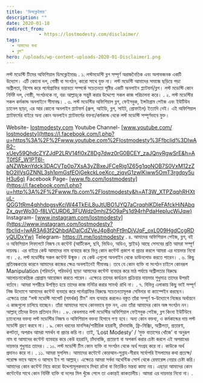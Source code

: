 ```yaml
---
title: 'ডিসক্লেইমার'
description: ""
date: 2020-01-18
redirect_from: 
            - https://lostmodesty.com/disclaimer/
tags: 
  - আমাদের কথা
  - ব্লগ"
hero: /uploads/wp-content-uploads-2020-01-Disclaimer1.png
---
```

লস্ট মডেস্টি টিমের অফিশিয়াল ডিসক্লেইমারঃ . ১. লস্টমডেস্টি ব্লগ সম্পূর্ণ অরাজনৈতিক এবং অলাভজনক একটি উদ্যোগ। এটি কোনো দল, গোষ্ঠী বা সংগঠন, কারো সাথে যুক্ত না। লস্ট মডেস্টি আমাদের সমাজে ছড়িয়ে পড়া অশ্লীলতা, বিশেষ করে পর্নোগ্রাফির ভয়াবতা সম্পর্কে সচেতনতা সৃষ্টির একটি অনলাইন প্ল্যাটফর্ম/ব্লগ। লস্ট মডেস্টি কোন নির্দিষ্ট দল, গোষ্ঠী, সংগঠনকে না, বরং আল্লাহ্‌কে সন্তুষ্ট করার উদ্দেশ্যে সকল কাজ পরিচালনা করে। . ২. লস্ট মডেস্টির সকল কর্মকান্ড অনলাইনে সীমাবদ্ধ। . ৩. লস্ট মডেস্টির অফিশিয়াল ব্লগ, ফেইসবুক, ইন্সটাগ্রাম পেইজ এবং ইউটিউব চ্যানেল ছাড়া, এর আর কোনো অনলাইন প্ল্যাটফর্ম (গ্রুপ, আইডি, ব্লগ, সাইট, প্রোফাইল) ইত্যাদি নেই। এই অফিশিয়াল প্ল্যাটফর্মের বাইরে অন্য কোন অনলাইন প্ল্যাটফর্মের বক্তব্য/কর্মকান্ড থেকে লস্ট মডেস্টি সম্পূর্ণভাবে মুক্ত।

Website- [lostmodesty.com](https://lostmodesty.com/?fbclid=IwAR38fbYZu_a-OYUH4htOyHzLs4kMx3ikgSNy23wwaphC382JYEmxPXeE63U) Youtube Channel- [www.youtube.com/​lostmodesty](https://l.facebook.com/l.php?u=https%3A%2F%2Fwww.youtube.com%2Flostmodesty%3Ffbclid%3DIwAR2-xUey59QhdcZYZJdP2LRV14fl0xZ8Dg7dwz0rG0BCEY_zaJQnyRgwSrE&h=AT0fSF_W1PT6l-aNZWbknYdck3DACVTp0p7XsA3yZBxeJFCeRjg1Z65g1qoNOB7S0VxM12zZbO2IlVsGZNNL3sh1pmGsfEOjGekckLoeXcc_zjqvG1zwlKiww5OmT3rgdpy5uH3u6g) Facebook Page- [www.fb.com/lostmodesty](https://l.facebook.com/l.php?u=http%3A%2F%2Fwww.fb.com%2Flostmodesty&h=AT3W_XTPZqqhRHXtuL-QGG1tRm4qhhdpgsvKcjW44TkEiL8uJtUBO1JYQ7aCrqqhlKDleFAfckHjNAbqZx_qyrWo30-f8LVCURD6_3FUWdz0mhjZ5O9aPs1d94rhPdaHepIucWiJqw) Instagram- [www.instagram.com/​lostmodesty](https://www.instagram.com/lostmodesty?fbclid=IwAR3A63f2QhbdADalCdZVeJ4p8qhFt9nDjVJqF_oxL009HgdCcgRDyQUDxYw) Telegram- <https://t.me/lostmodesty> . ৪. আমাদের অফিশিয়াল পেইজ, ব্লগ, বই ও অফিসিয়াল লিফলেটে নিজস্ব যে কন্টেন্ট (আর্টিকেল, ছবি, ভিডিও, অডিও, স্লাইড) আছে সেসবের প্রতি আমরা সম্পূর্ণ দায়বদ্ধ। এর বাইরে কেউ আমাদের নাম ব্যবহার করে ভিন্ন কোন কন্টেন্ট প্রকাশ বা প্রচার করলে আমরা এর দায়ভার নিবো না। . ৫. লস্ট মডেস্টির সকল কন্টেন্ট উন্মুক্ত। যে কেউ এগুলো অনলাইন থেকে ডাউনলোড করতে পারেন। . ৬. কিছু প্রতিবন্ধকতার কারনে আমাদের কাজের ক্ষেত্র অনলাইনেই সীমাবদ্ধ। তবে যে কোন ব্যক্তি বা সংগঠন চাইলে কোনরূপ Manipulation (পরিবর্তন, পরিবর্ধন) ছাড়া আমাদের কন্টেন্ট ব্যবহার করে মাঠ পর্যায়ে অশ্লীলতার বিরুদ্ধে আলোচনাকেন্দ্রিক প্রোগ্রাম আয়োজন করতে পারেন। এক্ষেত্রে তাদের কার্যক্রম প্রক্রিয়ার দায়ভার শুধুমাত্র তাদের উপরই বর্তাবে। আমরা সশরীরে উপস্থিত হয়ে তাদের কাজ মনিটর করার সামর্থ্য রাখি না। . ৭. বিভিন্ন এলাকায় কিছু ভাই সম্পূর্ণ নিজ উদ্যোগে আমাদের কন্টেন্ট ব্যবহার করে পর্নোগ্রাফির বিরুদ্ধে সচেতনতামূলক সেমিনার বা ক্যাম্পেইন করছেন। এক্ষেত্রে তারা “লস্ট মডেস্টি সাপোর্ট (সমর্থক) টিম” নাম ব্যবহার করলেও বস্তুত তাঁরা সম্পূর্ণ স্ব-উদ্যোগে নিজের অর্থায়নে এ কাজগুলো চালিয়ে যাচ্ছেন। তাঁরা আমাদের সাথে কোনভাবে যুক্ত নন, এবং তাঁরা আমাদের কোন অঙ্গ সংগঠন নন। আল্লাহ্‌ তাঁদের উত্তম প্রতিদান দিন। . ৮. কেবলমাত্র লস্ট মডেস্টির অফিশিয়াল ফেইসবুক পেইজ, ব্লগ কিংবা ইউটিউবে চ্যানেলের বক্তব্য লস্ট মডেস্টির নিজস্ব ও অফিশিয়াল বক্তব্য হিসাবে গণ্য হবে। অন্য কোন বক্তব্য, ও কর্মকান্ডের দায় লস্ট মডেস্টি গ্রহণ করবে না। . ৯. কোন ধরনের মানসিক/শারীরিক হয়রানী, চাঁদাবাজি, ফ্রি-মিক্সিং, অশ্লীলতা, প্রতারণা, কপটতা, অপরাধ আমরা সমর্থন বা প্রচার করি না। তাই, ‘Lost Modesty’ / ‘মুক্ত বাতাসের খোঁজে’ বা অনুরূপ নাম বা আমাদের কন্টেন্ট ব্যাবহার করে কেউ হয়রানি, চাঁদাবাজি, প্রতারণা বা অপকর্ম করার চেষ্টা করলে এই অপরাধের দায়ভার শুধুমাত্র তাদের। . ১০. লস্ট মডেস্টি টিম কোন ব্যক্তি বা সংগঠন থেকে অর্থ সংগ্রহ করে না। কাউকে অর্থ প্রদানও করে না। . ১১. আমরা মুসলিম। আমাদের কন্টেন্টে কোরআন-সুন্নাহ-সীরাহ সর্বোপরি ইসলামের কথা প্রত্যক্ষ/ পরোক্ষ ভাবে আসে ও আসবে ইন শা আল্লাহ্‌। এক্ষেত্রে আমরা সর্বদা অথেন্টিক সোর্স থেকে রেফারেন্স নেয়ার চেষ্টা করি। আমাদের কোন কন্টেন্ট নিয়ে কারো উদ্দেশ্যমূলকভাবে মিথ্যা রটনা বা বিতর্কিত মন্তব্য কাম্য নয়। এছাড়া আমাদের কোন কন্টেন্টের সাথে কোন নির্দিষ্ট ব্যক্তি বা দলের মিল খুঁজে পেলে তা একান্তই কাকতালীয়। আমরা এর দায়ভার নিবো না। .
